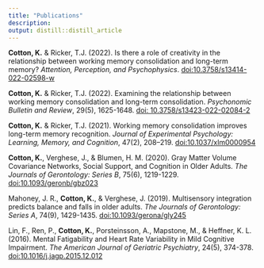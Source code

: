 ```yaml
---
title: "Publications"
description:
output: distill::distill_article
---
```


**Cotton, K.** & Ricker, T.J. (2022). Is there a role of creativity in the relationship between working memory consolidation and long-term memory? *Attention, Perception, and Psychophysics*. [doi:10.3758/s13414-022-02598-w](https://doi.org/10.3758/s13414-022-02598-w)

**Cotton, K.** & Ricker, T.J. (2022). Examining the relationship between working memory consolidation and long-term consolidation. *Psychonomic Bulletin and Review*, 29(5), 1625-1648. [doi: 10.3758/s13423-022-02084-2](https://doi.org/10.3758/s13423-022-02084-2)

**Cotton, K.** & Ricker, T.J. (2021). Working memory consolidation improves long-term memory recognition. *Journal of Experimental Psychology: Learning, Memory, and Cognition*, 47(2), 208–219. [doi:10.1037/xlm0000954](https://doi.org/10.1037/xlm0000954) 

**Cotton, K.**, Verghese, J., & Blumen, H. M. (2020). Gray Matter Volume Covariance Networks, Social Support, and Cognition in Older Adults. *The Journals of Gerontology: Series B*, 75(6), 1219-1229. [doi:10.1093/geronb/gbz023](https://doi.org/10.1093/geronb/gbz023)

Mahoney, J. R., **Cotton, K.**, & Verghese, J. (2019). Multisensory integration predicts balance and falls in older adults. *The Journals of Gerontology: Series A*, 74(9), 1429-1435. [doi:10.1093/gerona/gly245](https://doi.org/10.1093/gerona/gly245)

Lin, F., Ren, P., **Cotton, K.**, Porsteinsson, A., Mapstone, M., & Heffner, K. L. (2016). Mental Fatigability and Heart Rate Variability in Mild Cognitive Impairment. *The American Journal of Geriatric Psychiatry*, 24(5), 374-378. [doi:10.1016/j.jagp.2015.12.012](https://doi.org/10.1016/j.jagp.2015.12.012)



